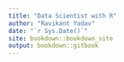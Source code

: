 ```yaml
--- 
title: "Data Scientist with R"
author: "Ravikant Yadav"
date: "`r Sys.Date()`"
site: bookdown::bookdown_site
output: bookdown::gitbook
---
```



